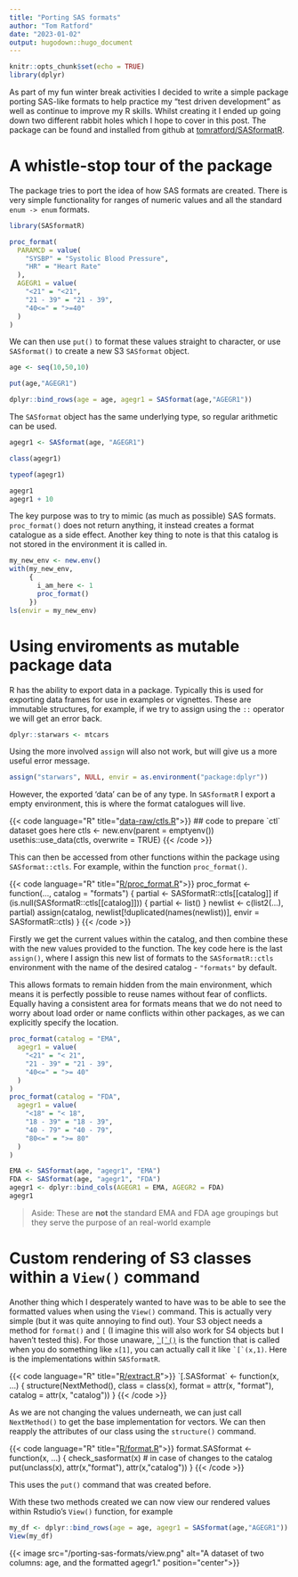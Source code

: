 ```yaml
---
title: "Porting SAS formats"
author: "Tom Ratford"
date: "2023-01-02"
output: hugodown::hugo_document
---
```


```r
knitr::opts_chunk$set(echo = TRUE)
library(dplyr)
```

As part of my fun winter break activities I decided to write a simple package porting SAS-like formats to help practice my "test driven development" as well as continue to improve my R skills.
Whilst creating it I ended up going down two different rabbit holes which I hope to cover in this post.
The package can be found and installed from github at [tomratford/SASformatR](https://github.com/tomratford/SASformatR/).

# A whistle-stop tour of the package

The package tries to port the idea of how SAS formats are created.
There is very simple functionality for ranges of numeric values and all the standard `enum -> enum` formats.

```r
library(SASformatR)

proc_format(
  PARAMCD = value(
    "SYSBP" = "Systolic Blood Pressure",
    "HR" = "Heart Rate"
  ),
  AGEGR1 = value(
    "<21" = "<21",
    "21 - 39" = "21 - 39",
    "40<=" = ">=40"
  )
)
```

We can then use `put()` to format these values straight to character, or use `SASformat()` to create a new S3 `SASformat` object.

```r
age <- seq(10,50,10)

put(age,"AGEGR1")

dplyr::bind_rows(age = age, agegr1 = SASformat(age,"AGEGR1"))
```

The `SASformat` object has the same underlying type, so regular arithmetic can be used.

```r
agegr1 <- SASformat(age, "AGEGR1")

class(agegr1)

typeof(agegr1)

agegr1
agegr1 + 10
```

The key purpose was to try to mimic (as much as possible) SAS formats.
`proc_format()` does not return anything, it instead creates a format catalogue as a side effect.
Another key thing to note is that this catalog is not stored in the environment it is called in.

```r
my_new_env <- new.env()
with(my_new_env,
     {
       i_am_here <- 1
       proc_format()
     })
ls(envir = my_new_env)
```

# Using enviroments as mutable package data

R has the ability to export data in a package. 
Typically this is used for exporting data frames for use in examples or vignettes.
These are immutable structures, for example, if we try to assign using the `::` operator we will get an error back.

```r
dplyr::starwars <- mtcars
```

Using the more involved `assign` will also not work, but will give us a more useful error message.
```r
assign("starwars", NULL, envir = as.environment("package:dplyr"))
```

However, the exported 'data' can be of any type. 
In `SASformatR` I export a empty environment, this is where the format catalogues will live.

```{=html}
{{< code language="R" title="<a href=\"https://github.com/tomratford/SASformatR/blob/main/data-raw/ctls.R\">data-raw/ctls.R</a>">}}
## code to prepare `ctl` dataset goes here

ctls <- new.env(parent = emptyenv())

usethis::use_data(ctls, overwrite = TRUE)
{{< /code >}}
```

This can then be accessed from other functions within the package using `SASformat::ctls`. 
For example, within the function `proc_format()`.

```{=html}
{{< code language="R" title="<a href=\"https://github.com/tomratford/SASformatR/blob/main/R/proc_format.R\">R/proc_format.R</a>">}}
proc_format <- function(..., catalog = "formats") {
  partial <- SASformatR::ctls[[catalog]]
  if (is.null(SASformatR::ctls[[catalog]])) {
    partial <- list()
  }

  newlist <- c(list2(...), partial)

  assign(catalog,
         newlist[!duplicated(names(newlist))],
         envir = SASformatR::ctls)
}
{{< /code >}}
```

Firstly we get the current values within the catalog, and then combine these with the new values provided to the function.
The key code here is the last `assign()`, where I assign this new list of formats to the `SASformatR::ctls` environment with the name of the desired catalog - `"formats"` by default.

This allows formats to remain hidden from the main environment, which means it is perfectly possible to reuse names without fear of conflicts. 
Equally having a consistent area for formats means that we do not need to worry about load order or name conflicts within other packages, as we can explicitly specify the location.

```r
proc_format(catalog = "EMA",
  agegr1 = value(
    "<21" = "< 21",
    "21 - 39" = "21 - 39",
    "40<=" = ">= 40"
  )
)
proc_format(catalog = "FDA",
  agegr1 = value(
    "<18" = "< 18",
    "18 - 39" = "18 - 39",
    "40 - 79" = "40 - 79",
    "80<=" = ">= 80"
  )
)

EMA <- SASformat(age, "agegr1", "EMA")
FDA <- SASformat(age, "agegr1", "FDA")
agegr1 <- dplyr::bind_cols(AGEGR1 = EMA, AGEGR2 = FDA)
agegr1
```
> Aside: These are **not** the standard EMA and FDA age groupings but they serve the purpose of an real-world example

# Custom rendering of S3 classes within a `View()` command

Another thing which I desperately wanted to have was to be able to see the formatted values when using the `View()` command.
This is actually very simple (but it was quite annoying to find out). 
Your S3 object needs a method for `format()` and `[` (I imagine this will also work for S4 objects but I haven't tested this).
For those unaware, <a href="https://rdrr.io/r/base/Extract.html"><code>\`[\`()</code></a> is the function that is called when you do something like `x[1]`, you can actually call it like <code>\`[\`(x,1)</code>.
Here is the implementations within `SASformatR`.

```{=html}
{{< code language="R" title="<a href=\"https://github.com/tomratford/SASformatR/blob/main/R/extract.R\">R/extract.R</a>">}}
`[.SASformat` <- function(x, ...) {
  structure(NextMethod(),
            class = class(x),
            format = attr(x, "format"),
            catalog = attr(x, "catalog"))
}
{{< /code >}}
```

As we are not changing the values underneath, we can just call `NextMethod()` to get the base implementation for vectors. 
We can then reapply the attributes of our class using the `structure()` command.

```{=html}
{{< code language="R" title="<a href=\"https://github.com/tomratford/SASformatR/blob/main/R/format.R\">R/format.R</a>">}}
format.SASformat <- function(x, ...) {
  check_sasformat(x) # in case of changes to the catalog
  put(unclass(x),
      attr(x,"format"),
      attr(x,"catalog"))
}
{{< /code >}}
```

This uses the `put()` command that was created before.

With these two methods created we can now view our rendered values within Rstudio's `View()` function, for example

```r
my_df <- dplyr::bind_rows(age = age, agegr1 = SASformat(age,"AGEGR1"))
View(my_df)
```

```{=html}
{{< image src="/porting-sas-formats/view.png" alt="A dataset of two columns: age, and the formatted agegr1." position="center">}}
```
